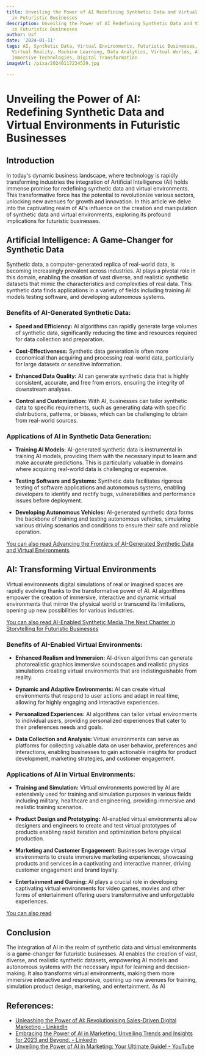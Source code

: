 ```yaml
---
title: Unveiling the Power of AI Redefining Synthetic Data and Virtual Environments
  in Futuristic Businesses
description: Unveiling the Power of AI Redefining Synthetic Data and Virtual Environments
  in Futuristic Businesses
author: Usf
date: '2024-01-11'
tags: AI, Synthetic Data, Virtual Environments, Futuristic Businesses, Data Generation,
  Virtual Reality, Machine Learning, Data Analytics, Virtual Worlds, AI-Powered Data,
  Immersive Technologies, Digital Transformation
imageUrl: /pixa/20240117234529.jpg

---
```

# Unveiling the  Power  of AI: Redefining Synthetic Data and Virtual Environments in Futuristic Businesses

## Introduction

In today's dynamic business landscape, where technology is rapidly transforming industries the integration  of Artificial Intelligence (AI) holds immense promise for redefining synthetic  data and virtual environments. This transformative force has the potential to revolutionize various sectors, unlocking new avenues for growth and innovation. In this article  we delve into  the captivating realm of AI's influence on the creation and manipulation of synthetic data  and virtual environments, exploring its profound implications for futuristic businesses.

## Artificial Intelligence: A Game-Changer for Synthetic Data

Synthetic data, a computer-generated replica of real-world data, is becoming increasingly prevalent across industries. AI plays a pivotal role in this domain, enabling the creation of vast diverse,  and realistic synthetic datasets that  mimic the characteristics and complexities of real data. This synthetic  data  finds applications in  a variety  of fields including training AI  models testing software, and developing autonomous systems.

### Benefits of AI-Generated Synthetic Data:

- **Speed and Efficiency:** AI algorithms can rapidly generate  large  volumes of synthetic data, significantly reducing the time and resources required for data collection and preparation.

- **Cost-Effectiveness:** Synthetic data generation is often more economical than acquiring and processing  real-world data, particularly for large datasets or sensitive information.

- **Enhanced Data Quality:** AI can generate  synthetic data that is highly consistent, accurate, and free from errors, ensuring the  integrity of downstream analyses.

- **Control and  Customization:** With AI, businesses  can tailor synthetic data to specific requirements, such as generating data with specific distributions, patterns,  or biases, which can be challenging  to obtain from real-world sources.

### Applications of AI  in Synthetic Data Generation:

- **Training AI Models:** AI-generated synthetic data is instrumental in training AI models, providing them with the necessary input to learn and make accurate  predictions.  This is particularly valuable  in domains where acquiring real-world data is challenging or expensive.

-  **Testing Software and Systems:** Synthetic data facilitates rigorous testing of software applications and autonomous systems, enabling developers to identify and rectify bugs,  vulnerabilities  and performance issues  before deployment.

- **Developing Autonomous Vehicles:** AI-generated synthetic data forms the backbone of training and testing  autonomous vehicles, simulating various driving  scenarios and conditions to ensure their safe and reliable operation.

[You can also read Advancing the Frontiers of AI-Generated Synthetic Data and Virtual Environments](Advancing%20the%20Frontiers%20of%20AI-Generated%20Synthetic%20Data%20and%20Virtual%20Environments)


## AI: Transforming  Virtual Environments

Virtual environments digital simulations  of real or imagined spaces  are rapidly evolving thanks to the transformative power of AI. AI algorithms empower the creation of immersive, interactive and dynamic virtual environments that  mirror the physical world or transcend its limitations, opening up new possibilities for various industries.

[You can also  read AI-Enabled  Synthetic Media  The Next Chapter in Storytelling for Futuristic Businesses](AI-Enabled%20Synthetic%20Media%20The%20Next%20Chapter%20in%20Storytelling%20for%20Futuristic%20Businesses)


### Benefits of AI-Enabled Virtual Environments:

- **Enhanced Realism and Immersion:** AI-driven algorithms can generate photorealistic graphics immersive soundscapes and realistic physics simulations creating virtual environments that are indistinguishable from reality.

- **Dynamic and Adaptive Environments:** AI can create  virtual environments that respond  to user actions and adapt in  real time, allowing for highly engaging and interactive experiences.

- **Personalized  Experiences:**  AI algorithms can tailor virtual environments to individual users, providing  personalized  experiences that cater to  their preferences needs and goals.

- **Data Collection  and Analysis:** Virtual environments can serve  as platforms for collecting valuable data on user behavior, preferences and interactions, enabling businesses to gain actionable insights for product  development, marketing strategies, and customer engagement.

### Applications of AI in Virtual Environments:

- **Training and Simulation:** Virtual environments powered by AI are extensively used for training and  simulation  purposes in various fields including military, healthcare  and engineering, providing immersive and realistic training scenarios.

- **Product Design and Prototyping:** AI-enabled virtual environments allow designers and engineers to create and test virtual prototypes of products enabling rapid  iteration and optimization  before physical production.

- **Marketing and Customer Engagement:** Businesses leverage virtual  environments to  create immersive marketing experiences, showcasing products  and services in a  captivating and interactive manner,  driving customer engagement and brand loyalty.

- **Entertainment and Gaming:** AI plays  a crucial role in developing captivating  virtual environments for video  games, movies and other forms of entertainment offering users transformative and unforgettable experiences.

[You can also read ]()


## Conclusion

The integration  of AI in the  realm of synthetic data and virtual  environments is a game-changer for futuristic  businesses. AI enables the  creation of vast, diverse, and realistic synthetic datasets,  empowering AI  models and autonomous  systems with the necessary  input for learning and decision-making. It also transforms virtual environments, making them more immersive interactive and responsive, opening up new avenues for training, simulation  product design, marketing, and entertainment. As AI

## References:
- [Unleashing the Power of AI: Revolutionising Sales-Driven Digital Marketing - LinkedIn](https://www.linkedin.com/pulse/unleashing-power-ai-revolutionising-sales-driven-remmone-mareme-mba-)
- [Embracing the Power of AI in Marketing: Unveiling Trends and Insights for 2023 and Beyond. - LinkedIn](https://www.linkedin.com/pulse/embracing-power-ai-marketing-unveiling-trends-2023-renato-cassinelli)
- [Unveiling the Power of AI in Marketing: Your Ultimate Guide! - YouTube](https://youtube.com/watch?v=axOs0yJ-QFA)

